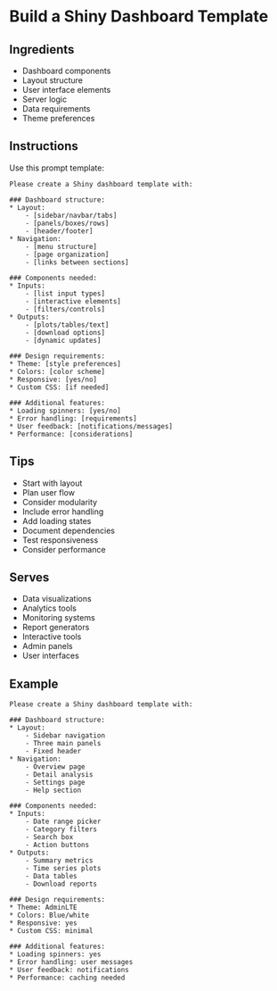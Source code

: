 
# Build a Shiny Dashboard Template {#shiny-dashboard}

## Ingredients

* Dashboard components
* Layout structure
* User interface elements
* Server logic
* Data requirements
* Theme preferences

## Instructions

Use this prompt template:

````
Please create a Shiny dashboard template with:

### Dashboard structure:
* Layout: 
    - [sidebar/navbar/tabs]
    - [panels/boxes/rows]
    - [header/footer]
* Navigation:
    - [menu structure]
    - [page organization]
    - [links between sections]

### Components needed:
* Inputs:
    - [list input types]
    - [interactive elements]
    - [filters/controls]
* Outputs:
    - [plots/tables/text]
    - [download options]
    - [dynamic updates]

### Design requirements:
* Theme: [style preferences]
* Colors: [color scheme]
* Responsive: [yes/no]
* Custom CSS: [if needed]

### Additional features:
* Loading spinners: [yes/no]
* Error handling: [requirements]
* User feedback: [notifications/messages]
* Performance: [considerations]
````

## Tips

* Start with layout
* Plan user flow
* Consider modularity
* Include error handling
* Add loading states
* Document dependencies
* Test responsiveness
* Consider performance

## Serves

* Data visualizations
* Analytics tools
* Monitoring systems
* Report generators
* Interactive tools
* Admin panels
* User interfaces

## Example

````
Please create a Shiny dashboard template with:

### Dashboard structure:
* Layout: 
    - Sidebar navigation
    - Three main panels
    - Fixed header
* Navigation:
    - Overview page
    - Detail analysis
    - Settings page
    - Help section

### Components needed:
* Inputs:
    - Date range picker
    - Category filters
    - Search box
    - Action buttons
* Outputs:
    - Summary metrics
    - Time series plots
    - Data tables
    - Download reports

### Design requirements:
* Theme: AdminLTE
* Colors: Blue/white
* Responsive: yes
* Custom CSS: minimal

### Additional features:
* Loading spinners: yes
* Error handling: user messages
* User feedback: notifications
* Performance: caching needed
````

